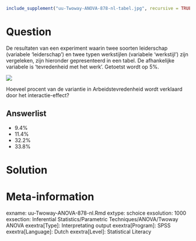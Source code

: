 ```{r, echo = FALSE, results = "hide"}
include_supplement("uu-Twoway-ANOVA-878-nl-tabel.jpg", recursive = TRUE)
```



Question
========
De resultaten van een experiment waarin twee soorten leiderschap (variabele ‘leiderschap’) en twee typen werkstijlen (variabele ‘werkstijl’) zijn vergeleken, zijn hieronder gepresenteerd in een tabel. De afhankelijke variabele is ‘tevredenheid met het werk’. Getoetst wordt op 5%.

![](uu-Twoway-ANOVA-878-nl-tabel.jpg)

Hoeveel procent van de variantie in Arbeidstevredenheid wordt verklaard door het interactie-effect?

Answerlist
----------
* 9.4%
* 11.4%
* 32.2%
* 33.8%


Solution
========



Meta-information
================
exname: uu-Twoway-ANOVA-878-nl.Rmd
extype: schoice
exsolution: 1000
exsection: Inferential Statistics/Parametric Techniques/ANOVA/Twoway ANOVA
exextra[Type]: Interpretating output
exextra[Program]: SPSS
exextra[Language]: Dutch
exextra[Level]: Statistical Literacy
